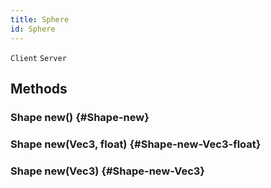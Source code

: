 ```yaml
---
title: Sphere
id: Sphere
---
```

`Client`
`Server`

## Methods

### Shape new() {#Shape-new}

### Shape new(Vec3, float) {#Shape-new-Vec3-float}

### Shape new(Vec3) {#Shape-new-Vec3}

